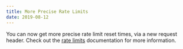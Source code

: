 ```yaml
---
title: More Precise Rate Limits
date: 2019-08-12
---
```


You can now get more precise rate limit reset times, via a new request header. Check out the [rate limits](#DOCS_TOPICS_RATE_LIMITS/) documentation for more information.
